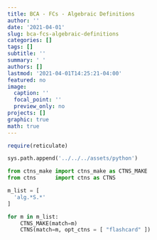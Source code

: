 ```yaml
---
title: BCA - FCs - Algebraic Definitions
author: ''
date: '2021-04-01'
slug: bca-fcs-algebraic-definitions
categories: []
tags: []
subtitle: ''
summary: ' '
authors: []
lastmod: '2021-04-01T14:25:21-04:00'
featured: no
image:
  caption: ''
  focal_point: ''
  preview_only: no
projects: []
graphic: true
math: true
---
```

```r
require(reticulate)
```

```python
sys.path.append('../../../assets/python')

from ctns_make import ctns_make as CTNS_MAKE
from ctns      import ctns as CTNS
```

```python
m_list = [
  'alg.*S.*'
]

for m in m_list:
    CTNS_MAKE(match=m)
    CTNS(match=m, opt_ctns = [ "flashcard" ])
```
